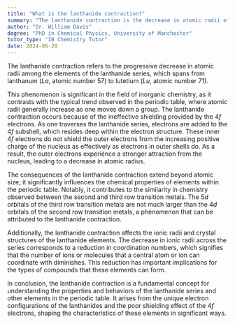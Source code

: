 ```yaml
---
title: "What is the lanthanide contraction?"
summary: "The lanthanide contraction is the decrease in atomic radii of the lanthanide series elements, from lanthanum to lutetium."
author: "Dr. William Davis"
degree: "PhD in Chemical Physics, University of Manchester"
tutor_type: "IB Chemistry Tutor"
date: 2024-06-20
---
```


The lanthanide contraction refers to the progressive decrease in atomic radii among the elements of the lanthanide series, which spans from lanthanum ($La$, atomic number $57$) to lutetium ($Lu$, atomic number $71$).

This phenomenon is significant in the field of inorganic chemistry, as it contrasts with the typical trend observed in the periodic table, where atomic radii generally increase as one moves down a group. The lanthanide contraction occurs because of the ineffective shielding provided by the $4f$ electrons. As one traverses the lanthanide series, electrons are added to the $4f$ subshell, which resides deep within the electron structure. These inner $4f$ electrons do not shield the outer electrons from the increasing positive charge of the nucleus as effectively as electrons in outer shells do. As a result, the outer electrons experience a stronger attraction from the nucleus, leading to a decrease in atomic radius.

The consequences of the lanthanide contraction extend beyond atomic size; it significantly influences the chemical properties of elements within the periodic table. Notably, it contributes to the similarity in chemistry observed between the second and third row transition metals. The $5d$ orbitals of the third row transition metals are not much larger than the $4d$ orbitals of the second row transition metals, a phenomenon that can be attributed to the lanthanide contraction.

Additionally, the lanthanide contraction affects the ionic radii and crystal structures of the lanthanide elements. The decrease in ionic radii across the series corresponds to a reduction in coordination numbers, which signifies that the number of ions or molecules that a central atom or ion can coordinate with diminishes. This reduction has important implications for the types of compounds that these elements can form.

In conclusion, the lanthanide contraction is a fundamental concept for understanding the properties and behaviors of the lanthanide series and other elements in the periodic table. It arises from the unique electron configurations of the lanthanides and the poor shielding effect of the $4f$ electrons, shaping the characteristics of these elements in significant ways.
    